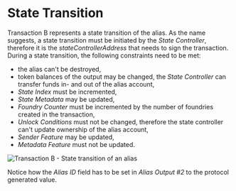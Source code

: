 # State Transition

Transaction B represents a state transition of the alias. As the name suggests, a state transition must be initiated
by the _State Controller_, therefore it is the _stateControllerAddress_ that needs to sign the transaction. During a
state transition, the following constraints need to be met:
 - the alias can't be destroyed,
 - token balances of the output may be changed, the _State Controller_ can transfer funds in- and out of the alias account,
 - _State Index_ must be incremented,
 - _State Metadata_ may be updated,
 - _Foundry Counter_ must be incremented by the number of foundries created in the transaction,
 - _Unlock Conditions_ must not be changed, therefore the state controller can't update ownership of the alias account,
 - _Sender Feature_ may be updated,
 - _Metadata Feature_ must not be updated.

![Transaction B - State transition of an alias](/img/stardust_explanations/stardust_ledger_anatomy/alias_transaction/tx_B.svg)

Notice how the _Alias ID_ field has to be set in _Alias Output #2_ to the protocol generated value.

